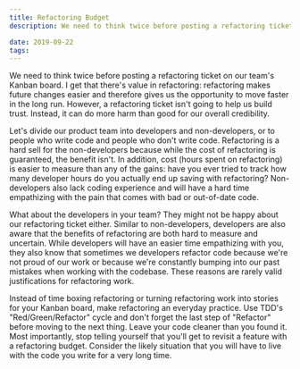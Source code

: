 ```yaml
---
title: Refactoring Budget
description: We need to think twice before posting a refactoring ticket on our team's Kanban board.

date: 2019-09-22
tags:
---
```


We need to think twice before posting a refactoring ticket on our team's Kanban board. I get that there's value in refactoring: refactoring makes future changes easier and therefore gives us the opportunity to move faster in the long run. However, a refactoring ticket isn't going to help us build trust. Instead, it can do more harm than good for our overall credibility.

Let's divide our product team into developers and non-developers, or to people who write code and people who don't write code. Refactoring is a hard sell for the non-developers because while the cost of refactoring is guaranteed, the benefit isn't. In addition, cost (hours spent on refactoring) is easier to measure than any of the gains: have you ever tried to track how many developer hours do you actually end up saving with refactoring? Non-developers also lack coding experience and will have a hard time empathizing with the pain that comes with bad or out-of-date code.

What about the developers in your team? They might not be happy about our refactoring ticket either. Similar to non-developers, developers are also aware that the benefits of refactoring are both hard to measure and uncertain. While developers will have an easier time empathizing with you, they also know that sometimes we developers refactor code because we're not proud of our work or because we're constantly bumping into our past mistakes when working with the codebase. These reasons are rarely valid justifications for refactoring work.

Instead of time boxing refactoring or turning refactoring work into stories for your Kanban board, make refactoring an everyday practice. Use TDD's "Red/Green/Refactor" cycle and don't forget the last step of "Refactor" before moving to the next thing. Leave your code cleaner than you found it. Most importantly, stop telling yourself that you'll get to revisit a feature with a refactoring budget. Consider the likely situation that you will have to live with the code you write for a very long time.
